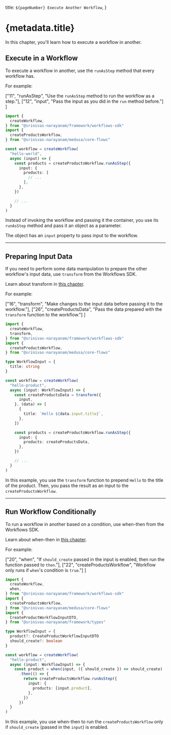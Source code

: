   title: `${pageNumber} Execute Another Workflow`,
}

# {metadata.title}

In this chapter, you'll learn how to execute a workflow in another.

## Execute in a Workflow

To execute a workflow in another, use the `runAsStep` method that every workflow has.

For example:

  ["11", "runAsStep", "Use the `runAsStep` method to run the workflow as a step."],
  ["12", "input", "Pass the input as you did in the `run` method before."]
]

```ts highlights={workflowsHighlights} collapsibleLines="1-7" expandMoreButton="Show Imports"
import {
  createWorkflow,
} from "@srinivas-narayanam/framework/workflows-sdk"
import { 
  createProductsWorkflow,
} from "@srinivas-narayanam/medusa/core-flows"

const workflow = createWorkflow(
  "hello-world",
  async (input) => {
    const products = createProductsWorkflow.runAsStep({
      input: {
        products: [
          // ...
        ],
      },
    })

    // ...
  }
)
```

Instead of invoking the workflow and passing it the container, you use its `runAsStep` method and pass it an object as a parameter.

The object has an `input` property to pass input to the workflow.

---

## Preparing Input Data

If you need to perform some data manipulation to prepare the other workflow's input data, use `transform` from the Workflows SDK.

<Note>

Learn about transform in [this chapter](../variable-manipulation/page.mdx).

</Note>

For example:

  ["16", "transform", "Make changes to the input data before passing it to the workflow."],
  ["26", "createProductsData", "Pass the data prepared with the `transform` function to the workflow."]
]

```ts highlights={transformHighlights} collapsibleLines="1-12"
import {
  createWorkflow,
  transform,
} from "@srinivas-narayanam/framework/workflows-sdk"
import { 
  createProductsWorkflow,
} from "@srinivas-narayanam/medusa/core-flows"

type WorkflowInput = {
  title: string
}

const workflow = createWorkflow(
  "hello-product",
  async (input: WorkflowInput) => {
    const createProductsData = transform({
      input,
    }, (data) => [
      {
        title: `Hello ${data.input.title}`,
      },
    ])

    const products = createProductsWorkflow.runAsStep({
      input: {
        products: createProductsData,
      },
    })

    // ...
  }
)
```

In this example, you use the `transform` function to prepend `Hello` to the title of the product. Then, you pass the result as an input to the `createProductsWorkflow`.

---

## Run Workflow Conditionally

To run a workflow in another based on a condition, use when-then from the Workflows SDK.

<Note>

Learn about when-then in [this chapter](../conditions/page.mdx).

</Note>

For example:

  ["20", "when", "If `should_create` passed in the input is enabled, then run the function passed to `then`."],
  ["22", "createProductsWorkflow", "Workflow only runs if `when`'s condition is `true`."]
]

```ts highlights={whenHighlights} collapsibleLines="1-16"
import {
  createWorkflow,
  when,
} from "@srinivas-narayanam/framework/workflows-sdk"
import { 
  createProductsWorkflow,
} from "@srinivas-narayanam/medusa/core-flows"
import { 
  CreateProductWorkflowInputDTO,
} from "@srinivas-narayanam/framework/types"

type WorkflowInput = {
  product?: CreateProductWorkflowInputDTO
  should_create?: boolean
}

const workflow = createWorkflow(
  "hello-product",
  async (input: WorkflowInput) => {
    const product = when(input, ({ should_create }) => should_create)
      .then(() => {
        return createProductsWorkflow.runAsStep({
          input: {
            products: [input.product],
          },
        })
      })
  }
)
```

In this example, you use when-then to run the `createProductsWorkflow` only if `should_create` (passed in the `input`) is enabled.
